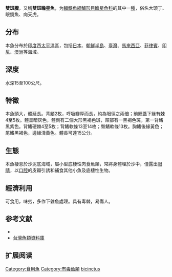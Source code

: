 {{Speciesbox
| name = 雙斑鰧
| status = NE
| status_system = 
| image = MeganeUall.jpg
| genus = Uranoscopus
| species = bicinctus
| authority = Temminck & Schlegel, 1843
| synonyms = 
}}

'''雙斑鰧'''，又稱'''雙斑瞻星魚'''，为[[輻鰭魚綱|輻鰭魚綱]][[鱸形目|鱸形目]][[瞻星魚科|瞻星魚科]]的其中一[[種|種]]，俗名大頭丁、眼鏡魚、向天虎。

==分布==
本魚分布於[[印度|印度]]西[[太平洋|太平洋]]區，包括[[日本|日本]]、[[朝鮮半島|朝鮮半島]]、[[臺灣|臺灣]]、[[馬來西亞|馬來西亞]]、[[菲律賓|菲律賓]]、[[印尼|印尼]]、[[澳洲|澳洲]]等海域。

==深度==
水深15至100公尺。

==特徵==
本魚頭大，體延長。背鰭2枚，呼吸瓣厚而長，約為眼徑之兩倍；前鰓蓋下緣有棘4至5枚。體呈暗灰色，體側有二個大形黑褐色斑，頰部有一黑褐色斑，第一背鰭黑紫色。背鰭硬棘4至5枚；背鰭軟條13至14枚；臀鰭軟條13枚。胸鰭後緣黃色；尾鰭黑褐色，邊緣淺黃色。體長可達15公分。

==生態==
本魚棲息於沙泥底海域，屬小型底棲性肉食魚類，常將身體埋於沙中，僅露出[[眼睛|眼睛]]，以[[口腔|口腔]]的皮瓣引誘和補食其他小魚及底棲性生物。

==經濟利用==
可食用，味劣，多作下雜魚處理。具有毒棘，易傷人。

==参考文献==
*{{FishBase_species|genus=Uranoscopus|species=bicinctus|year=2011|month=12}}
*[http://fishdb.sinica.edu.tw/ 台灣魚類資料庫] {{Wayback|url=http://fishdb.sinica.edu.tw/ |date=20160304193340 }}

== 扩展阅读 ==
{{refbegin}}
{{wikispecies-inline|Uranoscopus bicinctus|雙斑鰧}}
{{refend}}
{{Taxonbar|from=Q1088568}}

[[Category:食用魚|Category:食用魚]]
[[Category:有毒魚類|Category:有毒魚類]]
[[Category:鰧属|bicinctus]]


{{鱸形目小作品}}